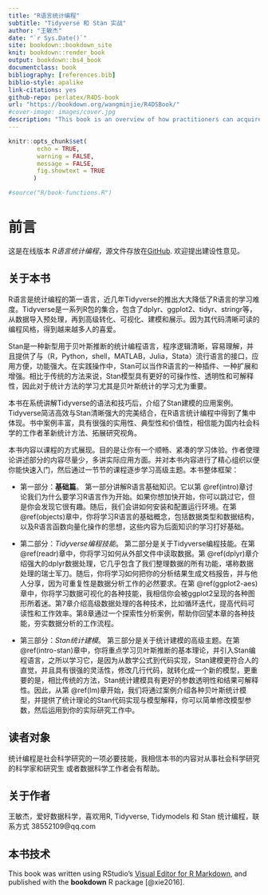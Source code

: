 ```yaml
---
title: "R语言统计编程"
subtitle: "Tidyverse 和 Stan 实战"
author: "王敏杰"
date: "`r Sys.Date()`"
site: bookdown::bookdown_site
knit: bookdown::render_book
output: bookdown::bs4_book
documentclass: book
bibliography: [references.bib]
biblio-style: apalike
link-citations: yes
github-repo: perlatex/R4DS-book
url: "https://bookdown.org/wangminjie/R4DSBook/"
#cover-image: images/cover.jpg
description: "This book is an overview of how practitioners can acquire, wrangle, visualize, and model data with the R and Stan."
---
```


```r
knitr::opts_chunk$set(
        echo = TRUE, 
        warning = FALSE, 
        message = FALSE,
        fig.showtext = TRUE
       )

#source("R/book-functions.R")
```



# 前言 {.unnumbered}

这是在线版本 *R语言统计编程*，源文件存放在[GitHub](https://github.com/perlatex/R4DS-book). 欢迎提出建设性意见。



## 关于本书

R语言是统计编程的第一语言，近几年Tidyverse的推出大大降低了R语言的学习难度。Tidyverse是一系列R包的集合，包含了dplyr、ggplot2、tidyr、stringr等，从数据导入预处理，再到高级转化、可视化、建模和展示。因为其代码清晰可读的编程风格，得到越来越多人的喜爱。

Stan是一种新型用于贝叶斯推断的统计编程语言，程序逻辑清晰，容易理解，并且提供了与（R，Python，shell，MATLAB，Julia，Stata）流行语言的接口，应用方便，功能强大。在实践操作中，Stan可以当作R语言的一种插件、一种扩展和增强。相比于传统的方法来说，Stan模型具有更好的可操作性、透明性和可解释性，因此对于统计方法的学习尤其是贝叶斯统计的学习尤为重要。

本书在系统讲解Tidyverse的语法和技巧后，介绍了Stan建模的应用案例。Tidyverse简洁高效与Stan清晰强大的完美结合，在R语言统计编程中得到了集中体现。书中案例丰富，具有很强的实用性、典型性和价值性，相信能为国内社会科学的工作者革新统计方法、拓展研究视角。



本书内容以课程的方式展现。目的是让你有一个顺畅、紧凑的学习体验。作者使理论讲述部分的内容尽量少，多讲实际应用方面。并对本书内容进行了精心组织以便你能快速入门，然后通过一节节的课程逐步学习高级主题。本书整体框架：


- 第一部分：**基础篇**。
第一部分讲解R语言基础知识。它以第 \@ref(intro)章讨论我们为什么要学习R语言作为开始。如果你想加快开始，你可以跳过它，但是你会发现它很有趣。随后，我们会讲如何安装和配置运行环境。在第 \@ref(objects)章中，你将学习R语言的基础概念，包括数据类型和数据结构，以及R语言函数向量化操作的思想，这些内容为后面知识的学习打好基础。

- 第二部分：*Tidyverse编程技能*。
第二部分是关于Tidyverse编程技能。在第 \@ref(readr)章中，你将学习如何从外部文件中读取数据。第 \@ref(dplyr)章介绍强大的dplyr数据处理，它几乎包含了我们整理数据的所有功能，堪称数据处理的瑞士军刀。随后，你将学习如何把你的分析结果生成文档报告，并与他人分享，因为可重复性是数据分析工作的必然要求。在第 \@ref(ggplot2-aes)章中，你将学习数据可视化的各种技能，我相信你会被ggplot2呈现的各种图形所着迷。第7章介绍高级数据处理的各种技术，比如循环迭代，提高代码可读性和工作效率。第8章通过一个探索性分析案例，帮助你回望本章的各种技能，夯实数据分析的工作流程。

- 第三部分：*Stan统计建模*。
第三部分是关于统计建模的高级主题。在第 \@ref(intro-stan)章中，你将重点学习贝叶斯推断的基本理论，并引入Stan编程语言，之所以学习它，是因为从数学公式到代码实现，Stan建模更符合人的直觉，并且具有很强的灵活性，修改几行代码，就转化成一个新的模型，更重要的是，相比传统的方法，Stan统计建模具有更好的参数透明性和结果可解释性。因此，从第 \@ref(lm)章开始，我们将通过案例介绍各种贝叶斯统计模型，并提供了统计理论的Stan代码实现与模型解释，你可以简单修改模型参数，然后运用到你的实际研究工作中。



## 读者对象

统计编程是社会科学研究的一项必要技能，我相信本书的内容对从事社会科学研究的科学家和研究生
或者数据科学工作者会有帮助。


## 关于作者

王敏杰，爱好数据科学，喜欢用R, Tidyverse, Tidymodels 和 Stan 统计编程，联系方式 38552109@qq.com


## 本书技术

This book was written using RStudio's [Visual Editor for R Markdown](https://rstudio.github.io/visual-markdown-editing/), and published with the **bookdown** R package [@xie2016].



